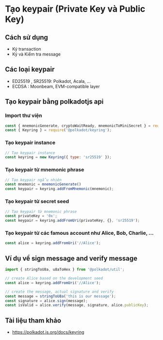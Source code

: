 # Tạo keypair (Private Key và Public Key) 

## Cách sử dụng
+ Ký transaction 
+ Ký và Kiểm tra message 


## Các loại keypair

+ ED25519 , SR25519: Polkadot, Acala, ... 
+ ECDSA : Moonbeam, EVM-compatible layer 


## Tạo keypair bằng polkadotjs api 

### Import thư viện 

```javascript
const { mnemonicGenerate, cryptoWaitReady, mnemonicToMiniSecret } = require('@polkadot/util-crypto');
const { Keyring } = require('@polkadot/keyring');
```

### Tạo keypair instance 
```javascript
// Tạo keypair instance 
const keyring = new Keyring({ type: 'sr25519' });
```

### Tạo keypair từ mnemonic phrase   
```javascript
// Tạo keypair ngẫu nhiên
const mnemonic = mnemonicGenerate()
const keypair = keyring.addFromMnemonic(mnemonic);

```
### Tạo keypair từ secret seed 

```javascript
// Tạo keypair từ mnemonic phrase 
const privateKey = '0x';
const keypair = keyring.addFromUri(privateKey, {}, 'sr25519');

```

### Tạo keypair từ các famous account như Alice, Bob, Charlie, ...  

```javascript
const alice = keyring.addFromUri('//Alice');
```



## Ví dụ về sign message and verify message

```javascript
import { stringToU8a, u8aToHex } from '@polkadot/util';

// create Alice based on the development seed
const alice = keyring.addFromUri('//Alice');

// create the message, actual signature and verify
const message = stringToU8a('this is our message');
const signature = alice.sign(message);
const isValid = alice.verify(message, signature, alice.publicKey);
```


## Tài liệu tham khảo 
+ https://polkadot.js.org/docs/keyring





